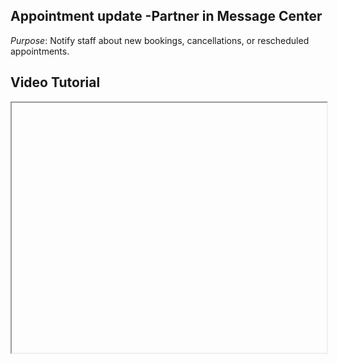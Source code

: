 


<div className="mdx-content">

## Appointment update -Partner in Message Center

 

*Purpose*: Notify staff about new bookings, cancellations, or rescheduled appointments.

## Video Tutorial



<iframe
  width="100%"
  height="400"
  title="Appointment update tutorial"
  allowFullScreen
  className="rounded-lg"
/>

---

## Steps:



❶ **Navigate to the “Promote” page via the main dashboard.**

❷ **Click into the “Message Center” tab.**

❸ **Select the option “Appointment Updates – Partner.”**

❹ **This section handles automated messages to inform your staff members of booking-related actions.**

❺ **Enable or disable notifications for staff accordingly.**

❻ **Click preview to view the current message content.**

---

**Tip for First-Time Users**:  
Keeping your team updated ensures better coordination and fewer missed appointments.

<div className="space-y-4 mt-6">

<div className="my-10 border-t border-gray-200" />

## More questions about this


</div>
<div className="space-y-4 mt-6">
  <details className="bg-white rounded-md p-4 border border-gray-300">
  <summary
    className="font-medium text-base text-gray-900"
    style={{
      backgroundColor: 'transparent',
      outline: 'none',
      cursor: 'pointer',
      userSelect: 'none',
      listStyle: 'none',
    }}
  >Can I disable notifications for certain staff?</summary>
   <p className="mt-2 text-sm text-gray-700">
      Yes, just turn off the toggle next to their name or role.
    </p>
  </details>

  <details className="bg-white rounded-md p-4 border border-gray-300">
  <summary
    className="font-medium text-base text-gray-900"
    style={{
      backgroundColor: 'transparent',
      outline: 'none',
      cursor: 'pointer',
      userSelect: 'none',
      listStyle: 'none',
    }}
  >Do partners receive messages instantly?</summary>
    <p className="mt-2 text-sm text-gray-700">
      Yes, notifications are triggered automatically once actions occur.
    </p>
  </details>
</div>
</div>

---

<div className="space-y-4 mt-6">

<div className="my-10 border-t border-gray-200" />

<div className="mdx-content mt-10">

Was this article helpful?

<div style={{ display: 'flex', gap: '1rem' }}>
  <button style={{ padding: '0.5rem', borderRadius: '9999px', backgroundColor: '#f0f0f0' }}>
    👍
  </button>
  <button style={{ padding: '0.5rem', borderRadius: '9999px', backgroundColor: '#f0f0f0' }}>
    👎
  </button>
</div>
</div>

---
</div>
